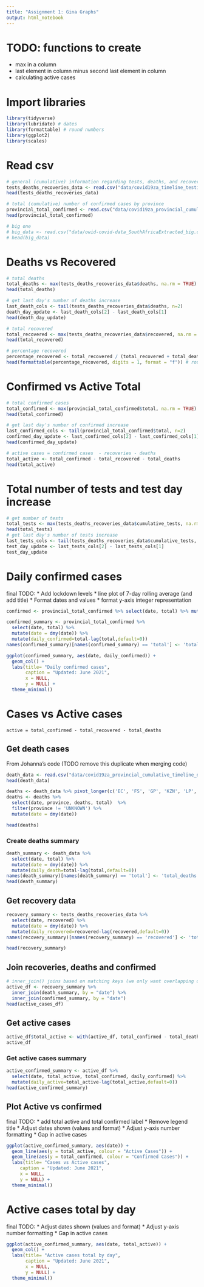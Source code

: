 ```yaml
---
title: "Assignment 1: Gina Graphs"
output: html_notebook
---
```


# TODO: functions to create
- max in a column
- last element in column minus second last element in column
- calculating active cases

# Import libraries
```r
library(tidyverse)
library(lubridate) # dates
library(formattable) # round numbers
library(ggplot2)
library(scales)
```

# Read csv
```r
# general (cumulative) information regarding tests, deaths, and recoveries. Complete timeline.
tests_deaths_recoveries_data <- read.csv("data/covid19za_timeline_testing.csv")
head(tests_deaths_recoveries_data)

# total (cumulative) number of confirmed cases by province
provincial_total_confirmed <- read.csv("data/covid19za_provincial_cumulative_timeline_confirmed.csv")
head(provincial_total_confirmed)

# big one
# big_data <- read.csv("data/owid-covid-data_SouthAfricaExtracted_big.csv")
# head(big_data)
```


# Deaths vs Recovered
```r
# total deaths
total_deaths <- max(tests_deaths_recoveries_data$deaths, na.rm = TRUE)
head(total_deaths)

# get last day's number of deaths increase
last_death_cols <- tail(tests_deaths_recoveries_data$deaths, n=2)
death_day_update <- last_death_cols[2] - last_death_cols[1]
head(death_day_update)

# total recovered
total_recovered <- max(tests_deaths_recoveries_data$recovered, na.rm = TRUE)
head(total_recovered)

# percentage recovered
percentage_recovered <- total_recovered / (total_recovered + total_deaths) * 100
head(formattable(percentage_recovered, digits = 1, format = "f")) # round to 1 digit
```
# Confirmed vs Active Total
```r
# total confirmed cases
total_confirmed <- max(provincial_total_confirmed$total, na.rm = TRUE)
head(total_confirmed)

# get last day's number of confirmed increase
last_confirmed_cols <- tail(provincial_total_confirmed$total, n=2)
confirmed_day_update <- last_confirmed_cols[2] - last_confirmed_cols[1]
head(confirmed_day_update)

# active cases = confirmed cases  - recoveries - deaths
total_active <- total_confirmed - total_recovered - total_deaths
head(total_active)
```

# Total number of tests and test day increase
```r
# get number of tests
total_tests <- max(tests_deaths_recoveries_data$cumulative_tests, na.rm = TRUE)
head(total_tests)
# get last day's number of tests increase
last_tests_cols <- tail(tests_deaths_recoveries_data$cumulative_tests, n=2)
test_day_update <- last_tests_cols[2] - last_tests_cols[1]
test_day_update
```

# Daily confirmed cases
final TODO: 
* Add lockdown levels
* line plot of 7-day rolling average (and add title)
* Format dates and values
* format y-axis integer representation

<!-- # add rolling average to the data -->
<!-- testing <- testing %>% -->
<!--   mutate(rolling_avg = roll_mean(daily_tests, n=7, fill = NA, align = "right")) -->
```r
confirmed <- provincial_total_confirmed %>% select(date, total) %>% mutate(date = dmy(date))

confirmed_summary <- provincial_total_confirmed %>%
  select(date, total) %>%
  mutate(date = dmy(date)) %>%
  mutate(daily_confirmed=total-lag(total,default=0))
names(confirmed_summary)[names(confirmed_summary) == 'total'] <- 'total_confirmed'

ggplot(confirmed_summary, aes(date, daily_confirmed)) + 
  geom_col() +
  labs(title= "Daily confirmed cases",
       caption = "Updated: June 2021",
       x = NULL,
       y = NULL) +
  theme_minimal()
```


# Cases vs Active cases
`active = total_confirmed - total_recovered - total_deaths`

## Get death cases
From Johanna's code (TODO remove this duplicate when merging code)
```r
death_data <- read.csv("data/covid19za_provincial_cumulative_timeline_deaths.csv")
head(death_data)
```
```r
deaths <- death_data %>% pivot_longer(c('EC', 'FS', 'GP', 'KZN', 'LP', 'MP', 'NC', 'NW', 'WC', 'UNKNOWN'), names_to = "province", values_to = "deaths")
deaths <- deaths %>%
  select(date, province, deaths, total)  %>%
  filter(province != 'UNKNOWN') %>%
  mutate(date = dmy(date))

head(deaths)
```
### Create deaths summary
```r
death_summary <- death_data %>%
  select(date, total) %>%
  mutate(date = dmy(date)) %>%
  mutate(daily_death=total-lag(total,default=0))
names(death_summary)[names(death_summary) == 'total'] <- 'total_deaths'
head(death_summary)
```
## Get recovery data
```r
recovery_summary <- tests_deaths_recoveries_data %>%
  select(date, recovered) %>%
  mutate(date = dmy(date)) %>%
  mutate(daily_recovered=recovered-lag(recovered,default=0))
names(recovery_summary)[names(recovery_summary) == 'recovered'] <- 'total_recovered'

head(recovery_summary)
```


## Join recoveries, deaths and confirmed
```r
# inner_join() joins based on matching keys (we only want overlapping dates)
active_df <- recovery_summary %>% 
  inner_join(death_summary, by = "date") %>% 
  inner_join(confirmed_summary, by = "date")
head(active_cases_df)
```



## Get active cases
```r
active_df$total_active <- with(active_df, total_confirmed - total_deaths - total_recovered)
active_df
```

### Get active cases summary
```r
active_confirmed_summary <- active_df %>%
  select(date, total_active, total_confirmed, daily_confirmed) %>%
  mutate(daily_active=total_active-lag(total_active,default=0))
head(active_confirmed_summary)
```


## Plot Active vs confirmed
final TODO: 
* add total active and total confirmed label
* Remove legend title
* Adjust dates shown (values and format)
* Adjust y-axis number formatting
* Gap in active cases
```r

ggplot(active_confirmed_summary, aes(date)) + 
  geom_line(aes(y = total_active, colour = "Active Cases")) + 
  geom_line(aes(y = total_confirmed, colour = "Confirmed Cases")) +
  labs(title= "Cases vs Active cases",
     caption = "Updated: June 2021",
     x = NULL,
     y = NULL) +
  theme_minimal()
```

# Active cases total by day
final TODO: 
* Adjust dates shown (values and format)
* Adjust y-axis number formatting
* Gap in active cases
```r
ggplot(active_confirmed_summary, aes(date, total_active)) + 
  geom_col() +
  labs(title= "Active cases total by day",
       caption = "Updated: June 2021",
       x = NULL,
       y = NULL) +
  theme_minimal()
```

